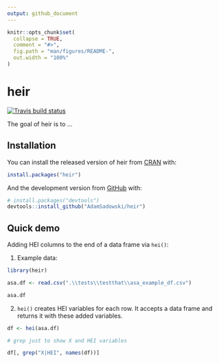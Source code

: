 ```yaml
---
output: github_document
---
```


<!-- README.md is generated from README.Rmd. Please edit that file -->

```r
knitr::opts_chunk$set(
  collapse = TRUE,
  comment = "#>",
  fig.path = "man/figures/README-",
  out.width = "100%"
)
```

# heir

<!-- badges: start -->
[![Travis build status](https://travis-ci.com/AdamSadowski/heir.svg?branch=master)](https://travis-ci.com/AdamSadowski/heir)
<!-- badges: end -->

The goal of heir is to ...

## Installation

You can install the released version of heir from [CRAN](https://CRAN.R-project.org) with:

``` r
install.packages("heir")
```

And the development version from [GitHub](https://github.com/) with:

``` r
# install.packages("devtools")
devtools::install_github("AdamSadowski/heir")
```

## Quick demo

Adding HEI columns to the end of a data frame via `hei()`:

1) Example data:

```r
library(heir)

asa.df <- read.csv(".\\tests\\testthat\\asa_example_df.csv")

asa.df
```

2) `hei()` creates HEI variables for each row. It accepts a data frame and returns it with these added variables. 

```r
df <- hei(asa.df)

# grep just to show X and HEI variables

df[, grep("X|HEI", names(df))]

```
